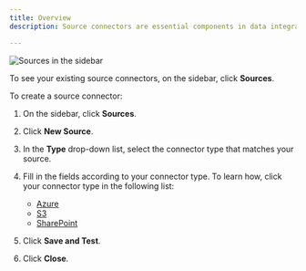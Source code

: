 ```yaml
---
title: Overview
description: Source connectors are essential components in data integration systems that establish a link between your files and the data ingestion process. They facilitate the batch processing of files, allowing for the systematic retrieval and ingestion of data stored in various file formats.

---
```


![Sources in the sidebar](/img/platform/Sources-Sidebar.png)

To see your existing source connectors, on the sidebar, click **Sources**.

To create a source connector:

1. On the sidebar, click **Sources**.
2. Click **New Source**.
3. In the **Type** drop-down list, select the connector type that matches your source.
4. Fill in the fields according to your connector type. To learn how, click your connector type in the following list:

   - [Azure](/platform/sources/azure-blob-storage)
   - [S3](/platform/sources/s3)
   - [SharePoint](/platform/sources/sharepoint)

5. Click **Save and Test**.
6. Click **Close**.
